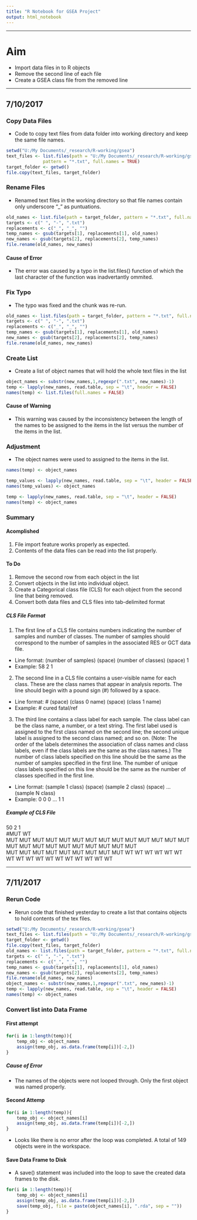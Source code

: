 ---
title: "R Notebook for GSEA Project"
output: html_notebook
---


***

# Aim

+ Import data files in to R objects
+ Remove the second line of each file
+ Create a GSEA class file from the removed line

***

## 7/10/2017

### Copy Data Files

+ Code to copy text files from data folder into working directory and keep the same file names.

```{r}
setwd("U:/My Documents/_research/R-working/gsea")
text_files <- list.files(path = "U:/My Documents/_research/R-working/gsea/gsea-data", 
              pattern = "*.txt", full.names = TRUE)
target_folder <- getwd()
file.copy(text_files, target_folder)
```


### Rename Files

+ Renamed text files in the working directory so that file names contain only underscore "_" as puntuations.
```{r}
old_names <- list.file(path = target_folder, pattern = "*.txt", full.names = FALSE)
targets <- c(" ", "-", ".txt")
replacements <- c("_", "_", "")
temp_names <- gsub(targets[1], replacements[1], old_names)
new_names <- gsub(targets[2], replacements[2], temp_names)
file.rename(old_names, new_names)
```

#### Cause of Error

+ The error was caused by a typo in the list.files() function of which the last character of the function was inadvertantly ommited.

### Fix Typo

+ The typo was fixed and the chunk was re-run.
```{r}
old_names <- list.files(path = target_folder, pattern = "*.txt", full.names = FALSE)
targets <- c(" ", "-", ".txt")
replacements <- c("_", "_", "")
temp_names <- gsub(targets[1], replacements[1], old_names)
new_names <- gsub(targets[2], replacements[2], temp_names)
file.rename(old_names, new_names)
```

### Create List

+ Create a list of object names that will hold the whole text files in the list
```{r}
object_names <- substr(new_names,1,regexpr(".txt", new_names)-1)
temp <- lapply(new_names, read.table, sep = "\t", header = FALSE)
names(temp) <- list.files(full.names = FALSE)
```

#### Cause of Warning

+ This warning was caused by the inconsistency between the length of the names to be assigned to the items in the list versus the number of the items in the list.

### Adjustment

+ The object names were used to assigned to the items in the list.  
```{r}
names(temp) <- object_names

```

```{r}
temp_values <- lapply(new_names, read.table, sep = "\t", header = FALSE, skip = 2)
names(temp_values) <- object_names
```
```{r}
temp <- lapply(new_names, read.table, sep = "\t", header = FALSE)
names(temp) <- object_names
```

### Summary

#### Acomplished

1. File import feature works properly as expected.
2. Contents of the data files can be read into the list properly.

#### To Do

1. Remove the second row from each object in the list
2. Convert objects in the list into individual object.
3. Create a Categorical class file (CLS) for each object from the second line that being removed.
4. Convert both data files and CLS files into tab-delimited format

##### CLS File Format
 1. The first line of a CLS file contains numbers indicating the number of samples and number of classes. The number of samples should correspond to the number of samples in the associated RES or GCT data file.

+ Line format:      (number of samples) (space) (number of classes) (space) 1
+ Example:          58 2 1

 2. The second line in a CLS file contains a user-visible name for each class. These are the class names that appear in analysis reports. The line should begin with a pound sign (#) followed by a space.

+ Line format:      # (space) (class 0 name) (space) (class 1 name)
+ Example:    # cured fatal/ref

 3. The third line contains a class label for each sample. The class label can be the class name, a number, or a text string. The first label used is assigned to the first class named on the second line; the second unique label is assigned to the second class named; and so on. (Note: The order of the labels determines the association of class names and class labels, even if the class labels are the same as the class names.) The number of class labels specified on this line should be the same as the number of samples specified in the first line. The number of unique class labels specified on this line should be the same as the number of classes specified in the first line.

+ Line format:      (sample 1 class) (space) (sample 2 class) (space) ... (sample N class)
+ Example:    0 0 0 ... 1 1

##### Example of CLS File
50 2 1  
#MUT WT  
MUT MUT MUT MUT MUT MUT MUT MUT MUT MUT MUT MUT MUT MUT MUT MUT MUT MUT MUT MUT MUT MUT MUT MUT   
MUT MUT MUT MUT MUT MUT MUT MUT MUT WT WT WT WT WT WT WT WT WT WT WT WT WT WT WT WT WT

***

## 7/11/2017

### Rerun Code

+ Rerun code that finished yesterday to create a list that contains objects to hold contents of the tex files.

```{r}
setwd("U:/My Documents/_research/R-working/gsea")
text_files <- list.files(path = "U:/My Documents/_research/R-working/gsea/gsea-data",               pattern = "*.txt", full.names = TRUE)
target_folder <- getwd()
file.copy(text_files, target_folder)
old_names <- list.files(path = target_folder, pattern = "*.txt", full.names = FALSE)
targets <- c(" ", "-", ".txt")
replacements <- c("_", "_", "")
temp_names <- gsub(targets[1], replacements[1], old_names)
new_names <- gsub(targets[2], replacements[2], temp_names)
file.rename(old_names, new_names)
object_names <- substr(new_names,1,regexpr(".txt", new_names)-1)
temp <- lapply(new_names, read.table, sep = "\t", header = FALSE)
names(temp) <- object_names
```

### Convert list into Data Frame

#### First attempt
```{r}
for(i in 1:length(temp)){
    temp_obj <- object_names
    assign(temp_obj, as.data.frame(temp[i])[-2,])
}
```

##### Cause of Error

+ The names of the objects were not looped through. Only the first object was named properly.

#### Second Attemp

```{r}
for(i in 1:length(temp)){
    temp_obj <- object_names[i]
    assign(temp_obj, as.data.frame(temp[i])[-2,])
}
```

 + Looks like there is no error after the loop was completed. A total of 149 objects were in the workspace.
 
#### Save Data Frame to Disk 

+ A save() statement was included into the loop to save the created data frames to the disk. 

```{r}
for(i in 1:length(temp)){
    temp_obj <- object_names[i]
    assign(temp_obj, as.data.frame(temp[i])[-2,])
    save(temp_obj, file = paste(object_names[i], ".rda", sep = ""))
}
```
